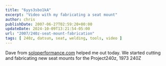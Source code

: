 ```yaml
---
title: "6yys3sbo1kA"
excerpt: "Video with my fabricating a seat mount"
author: chris
publishDate: 2007-06-27T02:59:20+00:00
updateDate: 2024-10-09T13:21:54-05:00
url: "2007/240z-seat-mount-fabrication"
tags: [ 240z, datsun, seat, welding, tools, video ]
---
```



<YouTubeEmbed videoId="6yys3sbo1kA" title="6yys3sbo1kA" publishDate="2007-06-27T02:59:20+00:00" description="Dave from soloperformance.com helped me out today. We started cutting and fabricating new seat mounts for the Project240z, 1973 240Z" />

Dave from [soloperformance.com](https://www.soloperformance.com) helped me out today. We started cutting and fabricating new seat mounts for the Project240z, 1973 240Z

